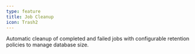 ```yaml
---
type: feature
title: Job Cleanup
icon: Trash2
---
```


Automatic cleanup of completed and failed jobs with configurable retention policies to manage database size.
